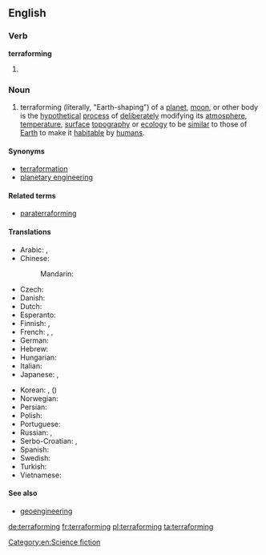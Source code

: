 ==English==

===Verb===
'''terraforming'''

# {{present participle of|terraform}}

===Noun===
{{wikipedia}}
{{en-noun|-}}

# terraforming (literally, "Earth-shaping") of a [[planet]], [[moon]], or other body is the [[hypothetical]] [[process]] of [[deliberately]] modifying its [[atmosphere]], [[temperature]], [[surface]] [[topography]] or [[ecology]] to be [[similar]] to those of [[Earth]] to make it [[habitable]] by [[human|humans]].

====Synonyms====
* [[terraformation]]
* [[planetary engineering]]

====Related terms====
* [[paraterraforming]]

====Translations====
{{trans-top|planetary engineering}}
* Arabic: {{t-|ar|إعادة تأهيل|f|tr=ʾiʿādat taʾhīl}},  {{t-|ar|تيرافورمينغ|m|tr=teraforming, tīrāfūrminġ}}
* Chinese:
*: Mandarin: {{t+|cmn|地球化|tr=dìqiúhuà|sc=Hani}}
* Czech: {{t-|cs|terraformace|f}}
* Danish: {{t-|da|terraformning}}
* Dutch: {{t-|nl|terravorming}}
* Esperanto: {{t-|eo|teroformigo|m}}
* Finnish: {{t-|fi|maankaltaistaminen}},  {{t-|fi|terraformointi}}
* French: {{t+|fr|terraformation|f}},  {{t+|fr|terraforming|m}},  {{t+|fr|terraformage|m}}
* German: {{t+|de|Terraforming|n}}
* Hebrew: {{t-|he|הארצה|f|tr=ha'aratsa}}
* Hungarian: {{t-|hu|terraformálás}}
* Italian: {{t-|it|terraformazione|f}}
* Japanese: {{t-|ja|テラフォーミング|tr=terafōmingu}},  {{t-|ja|地球化|tr=ちきゅうか, chikyūka}}
{{trans-mid}}
* Korean: {{t-|ko|테라포밍|tr=terapoming|sc=Hang}},  {{t-|ko|지구화|tr=jiguhwa|sc=Hang}} ({{t-|ko|地球化}})
* Norwegian: {{t-|no|terraforming}}
* Persian: {{t-|fa|زمینی‌سازی|tr=zamini-sâzi}}
* Polish: {{t-|pl|terraformowanie|n}}
* Portuguese: {{t-|pt|terraformação|f}}
* Russian: {{t-|ru|терраформирование|n|tr=terraformírovanije}},  {{t-|ru|терраформинг|m|tr=terrafórming}}
* Serbo-Croatian: {{t-|sh|тераформирање|n|sc=Cyrl}},  {{t-|sh|teraformiranje|n}}
* Spanish: {{t-|es|terraformación|f}}
* Swedish: {{t-|sv|terraformning}}
* Turkish: {{t-|tr|terraforming}}
* Vietnamese: {{t-|vi|địa khai hóa}}
{{trans-bottom}}

====See also====
* [[geoengineering]]

[[Category:en:Science fiction]]

[[de:terraforming]]
[[fr:terraforming]]
[[pl:terraforming]]
[[ta:terraforming]]